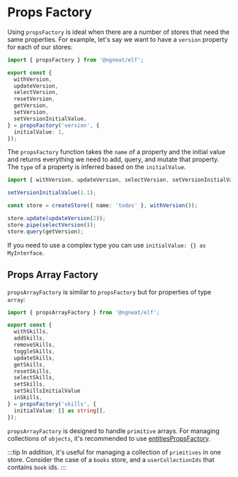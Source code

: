 # Props Factory

Using `propsFactory` is ideal when there are a number of stores that need the same properties. For example, let's say we want to have a `version` property for each of our stores:

```ts title="store-props.ts"
import { propsFactory } from '@ngneat/elf';

export const {
  withVersion,
  updateVersion,
  selectVersion,
  resetVersion,
  getVersion,
  setVersion,
  setVersionInitialValue,
} = propsFactory('version', {
  initialValue: 1,
});
```

The `propsFactory` function takes the `name` of a property and the initial value and returns everything we need to add, query, and mutate that property. The `type` of a property is inferred based on the `initialValue`.

```ts title="todos.repository.ts"
import { withVersion, updateVersion, selectVersion, setVersionInitialValue } from '@app/store-props.ts';

setVersionInitialValue(1.1);

const store = createStore({ name: 'todos' }, withVersion());

store.update(updateVersion(2));
store.pipe(selectVersion());
store.query(getVersion);
```

If you need to use a complex type you can use `initialValue: {} as MyInterface`.

## Props Array Factory

`propsArrayFactory` is similar to `propsFactory` but for properties of type `array`:

```ts title="store-props.ts"
import { propsArrayFactory } from '@ngneat/elf';

export const {
  withSkills,
  addSkills,
  removeSkills,
  toggleSkills,
  updateSkills,
  getSkills,
  resetSkills,
  selectSkills,
  setSkills,
  setSkillsInitialValue
  inSkills,
} = propsFactory('skills', {
  initialValue: [] as string[],
});
```

`propsArrayFactory` is designed to handle `primitive` arrays. For managing collections of `objects`, it's recommended to use [entitiesPropsFactory](/docs/features/entities/entities-props-factory).

:::tip
In addition, it's useful for managing a collection of `primitives` in one store. Consider the case of a `books` store, and a `userCollectionIds` that contains `book` ids.
:::
